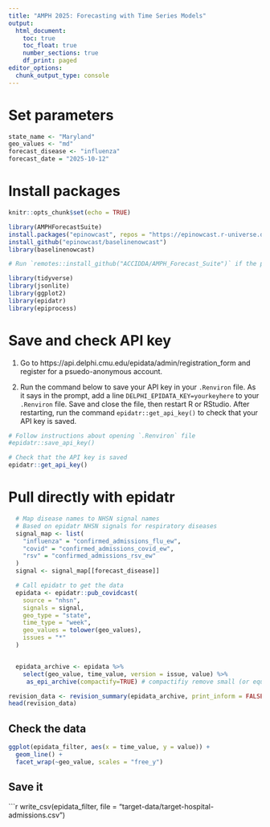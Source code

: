 ```yaml
---
title: "AMPH 2025: Forecasting with Time Series Models"
output:
  html_document:
    toc: true
    toc_float: true
    number_sections: true
    df_print: paged
editor_options:
  chunk_output_type: console
---
```


# Set parameters

```r
state_name <- "Maryland"
geo_values <- "md"
forecast_disease <- "influenza"
forecast_date = "2025-10-12"

```

# Install packages

```r
knitr::opts_chunk$set(echo = TRUE)

library(AMPHForecastSuite)
install.packages("epinowcast", repos = "https://epinowcast.r-universe.dev")
install_github("epinowcast/baselinenowcast")
library(baselinenowcast)

# Run `remotes::install_github("ACCIDDA/AMPH_Forecast_Suite")` if the package is not installed.

library(tidyverse)
library(jsonlite)
library(ggplot2)
library(epidatr)
library(epiprocess)
```


# Save and check API key

1. Go to https://api.delphi.cmu.edu/epidata/admin/registration_form and register for a psuedo-anonymous account.

2. Run the command below to save your API key in your `.Renviron` file. As it says in the prompt, add a line `DELPHI_EPIDATA_KEY=yourkeyhere` to your `.Renviron` file. Save and close the file, then restart R or RStudio. After restarting, run the command `epidatr::get_api_key()` to check that your API key is saved.

```r

# Follow instructions about opening `.Renviron` file
#epidatr::save_api_key()

# Check that the API key is saved
epidatr::get_api_key()

```

# Pull directly with epidatr

```r

  # Map disease names to NHSN signal names
  # Based on epidatr NHSN signals for respiratory diseases
  signal_map <- list(
    "influenza" = "confirmed_admissions_flu_ew",
    "covid" = "confirmed_admissions_covid_ew",
    "rsv" = "confirmed_admissions_rsv_ew"
  )
  signal <- signal_map[[forecast_disease]]

  # Call epidatr to get the data
  epidata <- epidatr::pub_covidcast(
    source = "nhsn",
    signals = signal,
    geo_type = "state",
    time_type = "week",
    geo_values = tolower(geo_values),
    issues = "*"
  )


  epidata_archive <- epidata %>%
    select(geo_value, time_value, version = issue, value) %>%
     as_epi_archive(compactify=TRUE) # compactifiy remove small (or equal revision)

```


```r

revision_data <- revision_summary(epidata_archive, print_inform = FALSE)
head(revision_data)
```


## Check the data 

```r
ggplot(epidata_filter, aes(x = time_value, y = value)) +
  geom_line() +
  facet_wrap(~geo_value, scales = "free_y")
```

## Save it

```r
write_csv(epidata_filter, file = "target-data/target-hospital-admissions.csv")